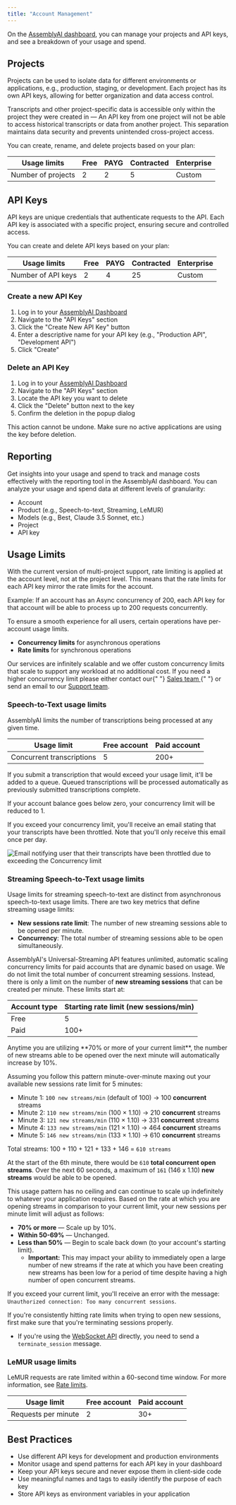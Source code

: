 ```yaml
---
title: "Account Management"
---
```


On the [AssemblyAI dashboard](https://www.assemblyai.com/app), you can manage your projects and API keys, and see a breakdown of your usage and spend.

## Projects

Projects can be used to isolate data for different environments or applications, e.g., production, staging, or development. Each project has its own API keys, allowing for better organization and data access control.

Transcripts and other project-specific data is accessible only within the project they were created in — An API key from one project will not be able to access historical transcripts or data from another project. This separation maintains data security and prevents unintended cross-project access.

You can create, rename, and delete projects based on your plan:

| Usage limits       | Free | PAYG | Contracted | Enterprise |
| ------------------ | ---- | ---- | ---------- | ---------- |
| Number of projects | 2    | 2    | 5          | Custom     |

## API Keys

API keys are unique credentials that authenticate requests to the API. Each API key is associated with a specific project, ensuring secure and controlled access.

You can create and delete API keys based on your plan:

| Usage limits       | Free | PAYG | Contracted | Enterprise |
| ------------------ | ---- | ---- | ---------- | ---------- |
| Number of API keys | 2    | 4    | 25         | Custom     |

### Create a new API Key

1. Log in to your [AssemblyAI Dashboard](https://www.assemblyai.com/dashboard)
2. Navigate to the "API Keys" section
3. Click the "Create New API Key" button
4. Enter a descriptive name for your API key (e.g., "Production API", "Development API")
5. Click "Create"

### Delete an API Key

1. Log in to your [AssemblyAI Dashboard](https://www.assemblyai.com/dashboard)
2. Navigate to the "API Keys" section
3. Locate the API key you want to delete
4. Click the "Delete" button next to the key
5. Confirm the deletion in the popup dialog

<Error>
  This action cannot be undone. Make sure no active applications are using the
  key before deletion.
</Error>

## Reporting

Get insights into your usage and spend to track and manage costs effectively with the reporting tool in the AssemblyAI dashboard. You can analyze your usage and spend data at different levels of granularity:

- Account
- Product (e.g., Speech-to-text, Streaming, LeMUR)
- Models (e.g., Best, Claude 3.5 Sonnet, etc.)
- Project
- API key

## Usage Limits

<Note>

With the current version of multi-project support, rate limiting is applied at the account level, not at the project level. This means that the rate limits for each API key mirror the rate limits for the account.

Example: If an account has an Async concurrency of 200, each API key for that account will be able to process up to 200 requests concurrently.

</Note>

To ensure a smooth experience for all users, certain operations have per-account usage limits.

- **Concurrency limits** for asynchronous operations
- **Rate limits** for synchronous operations

<Note title="Need a higher concurrency?">

Our services are infinitely scalable and we offer custom concurrency limits that scale to support any workload at no additional cost. If you need a higher concurrency limit please either contact our{" "} <a href="https://www.assemblyai.com/contact" target="_blank"> Sales team </a>{" "} or send an email to our [Support team](https://www.assemblyai.com/contact/support).

</Note>

### Speech-to-Text usage limits

AssemblyAI limits the number of transcriptions being processed at any given time.

| Usage limit               | Free account | Paid account |
| ------------------------- | ------------ | ------------ |
| Concurrent transcriptions | 5            | 200+         |

If you submit a transcription that would exceed your usage limit, it'll be added to a queue. Queued transcriptions will be processed automatically as previously submitted transcriptions complete.

If your account balance goes below zero, your concurrency limit will be reduced to 1.

If you exceed your concurrency limit, you'll receive an email stating that your transcripts have been throttled. Note that you'll only receive this email once per day.

![Email notifying user that their transcripts have been throttled due to exceeding the Concurrency limit](../05-guides/limit.png)

### Streaming Speech-to-Text usage limits
Usage limits for streaming speech-to-text are distinct from asynchronous speech-to-text usage limits. There are two key metrics that define streaming usage limits:
- **New sessions rate limit**: The number of new streaming sessions able to be opened per minute.
- **Concurrency**: The total number of streaming sessions able to be open simultaneously.

AssemblyAI's Universal-Streaming API features unlimited, automatic scaling concurrency limits for paid accounts that are dynamic based on usage.
We do not limit the total number of concurrent streaming sessions. Instead, there is only a limit on the number of **new streaming sessions** that can be created per minute. These limits start at:

| Account type  | Starting rate limit (new sessions/min) |
| ------------- | -------------------------------------- |
|     Free      |   5                                    |
|     Paid      |   100+                                 |     

<Tip title="How unlimited streaming session scaling works">
Anytime you are utilizing **70% or more of your current limit**, the number of new streams able to be opened over the next minute will automatically increase by 10%.

Assuming you follow this pattern minute-over-minute maxing out your available new sessions rate limit for 5 minutes:

- Minute 1: `100 new streams/min` (default of 100) → 100 **concurrent** streams
- Minute 2: `110 new streams/min` (100 × 1.10) → 210 **concurrent** streams
- Minute 3: `121 new streams/min` (110 × 1.10) → 331 **concurrent** streams
- Minute 4: `133 new streams/min` (121 × 1.10) → 464 **concurrent** streams
- Minute 5: `146 new streams/min` (133 × 1.10) → 610 **concurrent** streams

Total streams: 100 + 110 + 121 + 133 + 146 = `610 streams`

At the start of the 6th minute, there would be `610` **total concurrent open streams**. Over the next 60 seconds, a maximum of `161` (146 x 1.10) **new streams** would be able to be opened.
</Tip>

This usage pattern has no ceiling and can continue to scale up indefinitely to whatever your application requires.
Based on the rate at which you are opening streams in comparison to your current limit, your new sessions per minute limit will adjust as follows:
- **70% or more** — Scale up by 10%.
- **Within 50-69%** — Unchanged.
- **Less than 50%** — Begin to scale back down (to your account's starting limit).
  - **Important:** This may impact your ability to immediately open a large number of new streams if the rate at which you have been creating new streams has been low for a period of time despite having a high number of open concurrent streams.

If you exceed your current limit, you'll receive an error with the message: `Unauthorized connection: Too many concurrent sessions`.

<Note title="Properly terminating sessions">

If you're consistently hitting rate limits when trying to open new sessions, first make sure that you're terminating sessions properly.

- If you're using the [WebSocket API](https://www.assemblyai.com/docs/api-reference/streaming-api/streaming-api) directly, you need to send a `terminate_session` message.

</Note>

### LeMUR usage limits

LeMUR requests are rate limited within a 60-second time window. For more information, see [Rate limits](https://www.assemblyai.com/docs/api-reference/overview#rate-limits).

| Usage limit         | Free account | Paid account |
| ------------------- | ------------ | ------------ |
| Requests per minute | 2            | 30+          |

## Best Practices

- Use different API keys for development and production environments
- Monitor usage and spend patterns for each API key in your dashboard
- Keep your API keys secure and never expose them in client-side code
- Use meaningful names and tags to easily identify the purpose of each key
- Store API keys as environment variables in your application
